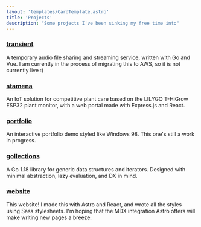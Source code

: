 ```yaml
---
layout: 'templates/CardTemplate.astro'
title: 'Projects'
description: "Some projects I've been sinking my free time into"
---
```



### [transient](https://github.com/bdreece/transient)

A temporary audio file sharing and streaming service, written with Go and Vue.
I am currently in the process of migrating this to AWS, so it is not currently
live :(

### [stamena](https://github.com/bdreece/stamena)

An IoT solution for competitive plant care based on the LILYGO
T-HiGrow ESP32 plant monitor, with a web portal made with Express.js
and React.

### [portfolio](https://github.com/bdreece/portfolio)

An interactive portfolio demo styled like Windows 98. This one's still a work
in progress.

### [gollections](https://github.com/bdreece/gollections)

A Go 1.18 library for generic data structures and iterators. Designed with
minimal abstraction, lazy evaluation, and DX in mind.

### [website](https://github.com/bdreece/website)

This website! I made this with Astro and React, and wrote all the styles using
Sass stylesheets. I'm hoping that the MDX integration Astro offers will make
writing new pages a breeze.
